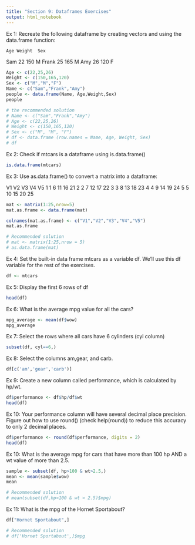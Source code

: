 ```yaml
---
title: "Section 9: Dataframes Exercises"
output: html_notebook
---
```




Ex 1: Recreate the following dataframe by creating vectors and using the data.frame function:

	Age	Weight	Sex
Sam	22	150	M
Frank	25	165	M
Amy	26	120	F

```r
Age <- c(22,25,26)
Weight <- c(150,165,120)
Sex <- c("M","M","F")
Name <- c("Sam","Frank","Amy")
people <- data.frame(Name, Age,Weight,Sex)
people

# the recommended solution
# Name <- c("Sam","Frank","Amy")
# Age <- c(22,25,26)
# Weight <- c(150,165,120)
# Sex <- c("M", "M", "F")
# df <- data.frame (row.names = Name, Age, Weight, Sex)
# df


```



Ex 2: Check if mtcars is a dataframe using is.data.frame()
```r
is.data.frame(mtcars)
```

 
 
 Ex 3: Use as.data.frame() to convert a matrix into a dataframe:
 

V1	V2	V3	V4	V5
1	1	6	11	16	21
2	2	7	12	17	22
3	3	8	13	18	23
4	4	9	14	19	24
5	5	10	15	20	25
```r
mat <- matrix(1:25,nrow=5)
mat.as.frame <- data.frame(mat)

colnames(mat.as.frame) <- c("V1","V2","V3","V4","V5")
mat.as.frame

# Recommended solution
# mat <- matrix(1:25,nrow = 5)
# as.data.frame(mat)

```



Ex 4: Set the built-in data frame mtcars as a variable df. We'll use this df variable for the rest of the exercises.
```r
df <- mtcars

```




Ex 5: Display the first 6 rows of df
```r
head(df)
```



Ex 6: What is the average mpg value for all the cars?
```r
mpg_average <- mean(df$wow)
mpg_average
```


Ex 7: Select the rows where all cars have 6 cylinders (cyl column)
```r
subset(df, cyl==6,)
```


Ex 8: Select the columns am,gear, and carb.
```r
df[c('am','gear','carb')]
```

Ex 9: Create a new column called performance, which is calculated by hp/wt.
```r
df$performance <- df$hp/df$wt
head(df)
```


Ex 10: Your performance column will have several decimal place precision. Figure out how to use round() (check help(round)) to reduce this accuracy to only 2 decimal places.
```r
df$performance <- round(df$performance, digits = 2)
head(df)
```


Ex 10: What is the average mpg for cars that have more than 100 hp AND a wt value of more than 2.5.
```r
sample <- subset(df, hp>100 & wt>2.5,)
mean <- mean(sample$wow)
mean

# Recommended solution
# mean(subset(df,hp>100 & wt > 2.5)$mpg)

```

Ex 11: What is the mpg of the Hornet Sportabout?
```r
df["Hornet Sportabout",]

# Recommended solution
# df['Hornet Sportabout',]$mpg


```



